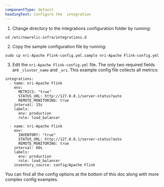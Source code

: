 ```yaml
---
componentType: default
headingText: Configure the  integration
---
```


1. Change directory to the integrations configuration folder by running:

```shell
cd /etc/newrelic-infra/integrations.d
```

2. Copy the sample configuration file by running:

```shell
sudo cp nri-Apache Flink-config.yml.sample nri-Apache Flink-config.yml
```

3. Edit the `nri-Apache Flink-config.yml` file. The only two required fields are `_cluster_name` and `_uri`. This example config file collects all metrics:

```
integrations:
  - name: nri-Apache Flink
    env:
      METRICS: "true"
      STATUS_URL: http://127.0.0.1/server-status?auto
      REMOTE_MONITORING: true
    interval: 15s
    labels:
      env: production
      role: load_balancer

  - name: nri-Apache Flink
    env:
      INVENTORY: "true"
      STATUS_URL: http://127.0.0.1/server-status?auto
      REMOTE_MONITORING: true
    interval: 60s
    labels:
      env: production
      role: load_balancer
    inventory_source: config/Apache Flink
```

You can find all the config options at the bottom of this doc along with more complex config examples.
